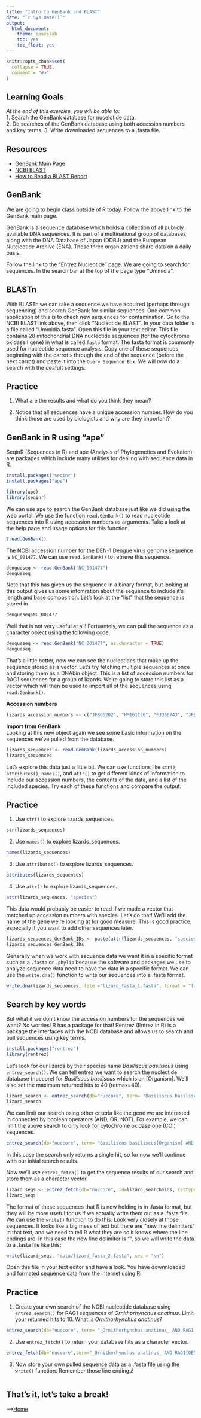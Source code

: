 ```yaml
---
title: "Intro to GenBank and BLAST"
date: "`r Sys.Date()`"
output:
  html_document:
    theme: spacelab
    toc: yes
    toc_float: yes
---
```


```r
knitr::opts_chunk$set(
  collapse = TRUE,
  comment = "#>"
)
```

## Learning Goals
*At the end of this exercise, you will be able to:*  
1. Search the GenBank database for nucelotide data.  
2. Do searches of the GenBank database using both accession numbers and key terms. 
3. Write downloaded sequences to a .fasta file.

## Resources  
- [GenBank Main Page](https://www.ncbi.nlm.nih.gov/genbank)  
- [NCBI BLAST](https://blast.ncbi.nlm.nih.gov/Blast.cgi)  
- [How to Read a BLAST Report](https://ftp.ncbi.nlm.nih.gov/pub/factsheets/HowTo_BLAST_NewResultPage.pdf)  

## GenBank

We are going to begin class outside of R today. Follow the above link to the GenBank main page.  

GenBank is a sequence database which holds a collection of all publicly available DNA sequences. It is part of a multinational group of databases along with the DNA Database of Japan (DDBJ) and the European Nutcleotide Archive (ENA). These three organizations share data on a daily basis. 

Follow the link to the "Entrez Nucleotide" page. We are going to search for sequences. In the search bar at the top of the page type "Ummidia". 

## BLASTn

With BLASTn we can take a sequence we have acquired (perhaps through sequencing) and search GenBank for similar sequences. One common application of this is to check new sequences for contamination. Go to the NCBI BLAST link above, then click "Nucleotide BLAST". In your data folder is a file called "Ummidia.fasta". Open this file in your text editor. This file contains 28 mitochondrial DNA nucleotide sequences (for the cytochrome oxidase I gene) in what is called `fasta` format. The fasta format is commonly used for nucleotide sequence analysis. Copy one of these sequences, beginning with the carrot `>` through the end of the sequence (before the next carrot) and paste it into the `Query Sequence Box`. We will now do a search with the deafult settings.

## Practice
1. What are the results and what do you think they mean?  


2. Notice that all sequences have a unique accession number. How do you think those are used by biologists and why are they important?


## GenBank in R using "ape"

SeqinR (Sequences in R) and ape (Analysis of Phylogenetics and Evolution) are packages which include many utilities for dealing with sequence data in R. 
```r
install.packages("seqinr")
install.packages("ape")
```

```r
library(ape)
library(seqinr)
```

We can use ape to search the GenBank database just like we did using the web portal. We use the function `read.GenBank()` to read nucleotide sequences into R using accession numbers as arguments. Take a look at the help page and usage options for this function.
```r
?read.GenBank()
```

The NCBI accession number for the DEN-1 Dengue virus genome sequence is `NC_001477`. We can use `read.GenBank()` to retrieve this sequence. 
```r
dengueseq <- read.GenBank("NC_001477")
dengueseq
```

Note that this has given us the sequence in a binary format, but looking at this output gives us some infomration about the sequence to include it's length and base composition. Let's look at the "list" that the sequence is stored in
```r
dengueseq$NC_001477
```

Well that is not very useful at all! Fortuantely, we can pull the sequence as a character object using the following code:
```r
dengueseq <- read.GenBank("NC_001477", as.character = TRUE)
dengueseq
```


That's a little better, now we can see the nucleotides that make up the sequence stored as a vector. Let's try fetching multiple sequences at once and storing them as a DNAbin object. This is a list of accession numbers for RAG1 sequences for a group of lizards. We're going to store this list as a vector which will then be used to import all of the sequences using `read.Genbank()`.  

**Accession numbers**
```r
lizards_accession_numbers <- c("JF806202", "HM161150", "FJ356743", "JF806205", "JQ073190", 	"GU457971", "FJ356741", "JF806207", "JF806210", "AY662592", "AY662591","FJ356748", "JN112660",  "AY662594", "JN112661", "HQ876437", "HQ876434", "AY662590", "FJ356740","JF806214", "JQ073188", "FJ356749", "JQ073189", "JF806216", "AY662598", "JN112653", "JF806204","FJ356747", "FJ356744", "HQ876440", "JN112651", "JF806215","JF806209")
```


**Import from GenBank**  
Looking at this new object again we see some basic information on the sequences we've pulled from the database.
```r
lizards_sequences <- read.GenBank(lizards_accession_numbers)
lizards_sequences
```

Let's explore this data just a little bit. We can use functions like `str()`, `attributes()`, `names()`, and `attr()` to get different kinds of information to include our accession numbers, the contents of the data, and a list of the included species. Try each of these functions and compare the output. 

## Practice
1. Use `str()` to explore lizards_sequences.
```r
str(lizards_sequences)
```

2. Use `names()` to explore lizards_sequences.
```r
names(lizards_sequences)
```

3. Use `attributes()` to explore lizards_sequences.
```r
attributes(lizards_sequences)
```

4. Use `attr()` to explore lizards_sequences.
```r
attr(lizards_sequences, "species")
```

This data would probably be easier to read if we made a vector that matched up accession numbers with species. Let's do that! We'll add the name of the gene we're looking at for good measure. This is good practice, especially if you want to add other sequences later.
```r
lizards_sequences_GenBank_IDs <- paste(attr(lizards_sequences, "species"), names(lizards_sequences), sep ="_RAG1_")
lizards_sequences_GenBank_IDs
```

Generally when we work with sequence data we want it in a specific format such as a `.fasta` or `.phylip` because the software and packages we use to analyze sequence data need to have the data in a specific format. We can use the `write.dna()` function to write our sequences into a .fasta format.
```r
write.dna(lizards_sequences, file ="lizard_fasta_1.fasta", format = "fasta", append = FALSE, nbcol = 6, colsep = " ", colw = 10)
```

## Search by key words
But what if we don't know the accession numbers for the sequences we want? No worries! R has a package for that! Rentrez (Entrez in R) is a package the interfaces with the NCBI database and allows us to search and pull sequences using key terms.
```r
install.packages("rentrez")
library(rentrez)
```

Let's look for our lizards by their species name _Basiliscus basiliscus_ using `entrez_search()`. We can tell entrez we want to search the nucleotide database (nuccore) for _Basiliscus basiliscus_ which is an [Organism]. We'll also set the maximum returned hits to 40 (retmax=40).
```r
lizard_search <- entrez_search(db="nuccore", term= "Basiliscus basiliscus[Organism]", retmax=40)
lizard_search
```

We can limit our search using other criteria like the gene we are interested in connected by boolean operators (AND, OR, NOT). For example, we can limit the above search to only look for cytochrome oxidase one (COI) sequences.
```r
entrez_search(db="nuccore", term= "Basiliscus basiliscus[Organism] AND coi[GENE]", retmax=40)
```
In this case the search only returns a single hit, so for now we'll continue with our initial search results. 

Now we'll use `entrez_fetch()` to get the sequence results of our search and store them as a character vector.
```r
lizard_seqs <- entrez_fetch(db="nuccore", id=lizard_search$ids, rettype="fasta")
lizard_seqs
```


The format of these sequences that R is now holding is in .fasta format, but they will be more useful for us if we actually write them out as a .fasta file. We can use the `write()` function to do this. Look very closely at those sequences. It looks like a big mess of text but there are "new line delimiters" in that text, and we need to tell R what they are so it knows where the line endings are. In this case the new line delimiter is "\n", so we will write the data to a .fasta file like this:
```r
write(lizard_seqs, "data/lizard_fasta_2.fasta", sep = "\n")
```

Open this file in your text editor and have a look. You have downnloaded and formated sequence data from the internet using R!


## Practice

1. Create your own search of the NCBI nucleotide database using `entrez_search()` for RAG1 sequences of _Ornithorhynchus anatinus_. Limit your returned hits to 10. What is _Ornithorhynchus anatinus_?
```r
entrez_search(db="nuccore", term= "_Ornithorhynchus anatinus_ AND RAG1[GENE]", retmax=1)
```

2. Use `entrez_fetch()` to return your database hits as a character vector.
```r
entrez_fetch(db="nuccore",term="_Ornithorhynchus anatinus_ AND RAG1[GENE]", retmax=1, rettype = "fasta" )

```

3. Now store your own pulled sequence data as a .fasta file using the `write()` function. Remember those line endings!
```r

```

## That's it, let's take a break!   

-->[Home](https://jmledford3115.github.io/datascibiol/)